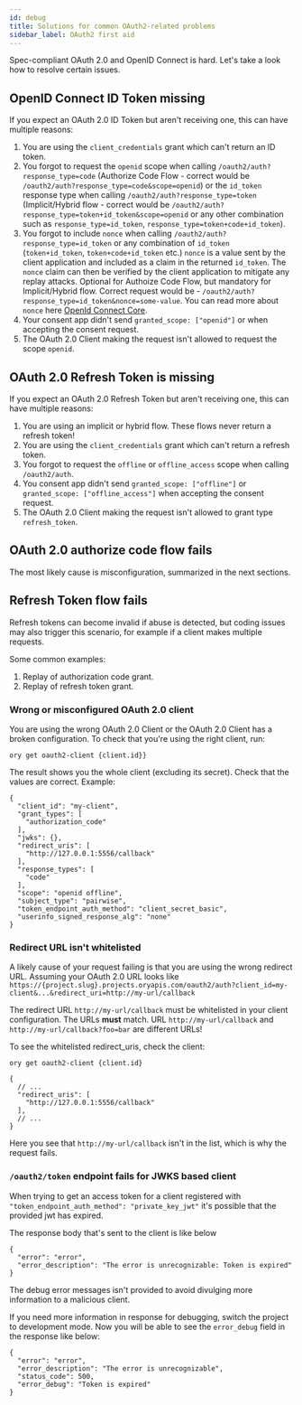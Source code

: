 ```yaml
---
id: debug
title: Solutions for common OAuth2-related problems
sidebar_label: OAuth2 first aid
---
```


Spec-compliant OAuth 2.0 and OpenID Connect is hard. Let's take a look how to resolve certain issues.

## OpenID Connect ID Token missing

If you expect an OAuth 2.0 ID Token but aren't receiving one, this can have multiple reasons:

1. You are using the `client_credentials` grant which can't return an ID token.
2. You forgot to request the `openid` scope when calling `/oauth2/auth?response_type=code` (Authorize Code Flow - correct would be
   `/oauth2/auth?response_type=code&scope=openid`) or the `id_token` response type when calling `/oauth2/auth?response_type=token`
   (Implicit/Hybrid flow - correct would be `/oauth2/auth?response_type=token+id_token&scope=openid` or any other combination such
   as `response_type=id_token`, `response_type=token+code+id_token`).
3. You forgot to include `nonce` when calling `/oauth2/auth?response_type=id_token` or any combination of `id_token`
   (`token+id_token`, `token+code+id_token` etc.) `nonce` is a value sent by the client application and included as a claim in the
   returned `id_token`. The `nonce` claim can then be verified by the client application to mitigate any replay attacks. Optional
   for Authoize Code Flow, but mandatory for Implicit/Hybrid flow. Correct request would be -
   `/oauth2/auth?response_type=id_token&nonce=some-value`. You can read more about `nonce` here
   [OpenId Connect Core](https://openid.net/specs/openid-connect-core-1_0.html#NonceNotes).
4. Your consent app didn't send `granted_scope: ["openid"]` or when accepting the consent request.
5. The OAuth 2.0 Client making the request isn't allowed to request the scope `openid`.

## OAuth 2.0 Refresh Token is missing

If you expect an OAuth 2.0 Refresh Token but aren't receiving one, this can have multiple reasons:

1. You are using an implicit or hybrid flow. These flows never return a refresh token!
2. You are using the `client_credentials` grant which can't return a refresh token.
3. You forgot to request the `offline` or `offline_access` scope when calling `/oauth2/auth`.
4. You consent app didn't send `granted_scope: ["offline"]` or `granted_scope: ["offline_access"]` when accepting the consent
   request.
5. The OAuth 2.0 Client making the request isn't allowed to grant type `refresh_token`.

## OAuth 2.0 authorize code flow fails

The most likely cause is misconfiguration, summarized in the next sections.

## Refresh Token flow fails

Refresh tokens can become invalid if abuse is detected, but coding issues may also trigger this scenario, for example if a client
makes multiple requests.

Some common examples:

1.  Replay of authorization code grant.
2.  Replay of refresh token grant.

### Wrong or misconfigured OAuth 2.0 client

You are using the wrong OAuth 2.0 Client or the OAuth 2.0 Client has a broken configuration. To check that you're using the right
client, run:

```
ory get oauth2-client {client.id}}
```

The result shows you the whole client (excluding its secret). Check that the values are correct. Example:

```
{
  "client_id": "my-client",
  "grant_types": [
    "authorization_code"
  ],
  "jwks": {},
  "redirect_uris": [
    "http://127.0.0.1:5556/callback"
  ],
  "response_types": [
    "code"
  ],
  "scope": "openid offline",
  "subject_type": "pairwise",
  "token_endpoint_auth_method": "client_secret_basic",
  "userinfo_signed_response_alg": "none"
}
```

### Redirect URL isn't whitelisted

A likely cause of your request failing is that you are using the wrong redirect URL. Assuming your OAuth 2.0 URL looks like
`https://{project.slug}.projects.oryapis.com/oauth2/auth?client_id=my-client&...&redirect_uri=http://my-url/callback`

The redirect URL `http://my-url/callback` must be whitelisted in your client configuration. The URLs **must** match. URL
`http://my-url/callback` and `http://my-url/callback?foo=bar` are different URLs!

To see the whitelisted redirect_uris, check the client:

```shell
ory get oauth2-client {client.id}

{
  // ...
  "redirect_uris": [
    "http://127.0.0.1:5556/callback"
  ],
  // ...
}
```

Here you see that `http://my-url/callback` isn't in the list, which is why the request fails.

### `/oauth2/token` endpoint fails for JWKS based client

When trying to get an access token for a client registered with `"token_endpoint_auth_method": "private_key_jwt"` it's possible
that the provided jwt has expired.

The response body that's sent to the client is like below

```
{
  "error": "error",
  "error_description": "The error is unrecognizable: Token is expired"
}
```

The debug error messages isn't provided to avoid divulging more information to a malicious client.

If you need more information in response for debugging, switch the project to development mode. Now you will be able to see the
`error_debug` field in the response like below:

```
{
  "error": "error",
  "error_description": "The error is unrecognizable",
  "status_code": 500,
  "error_debug": "Token is expired"
}
```
